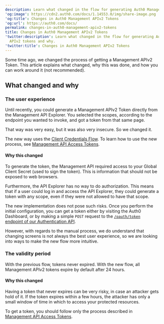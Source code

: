 ```yaml
---
description: Learn what changed in the flow for generating Auth0 Management APIv2 tokens and why.
'og:image': https://cdn2.auth0.com/docs/1.14553.0/img/share-image.png
'og:title': Changes in Auth0 Management APIv2 Tokens
'og:url': https://auth0.com/docs/
permalink: changes-in-auth0-management-apiv2-tokens
title: Changes in Auth0 Management APIv2 Tokens
'twitter:description': Learn what changed in the flow for generating Auth0 Management
  APIv2 tokens and why.
'twitter:title': Changes in Auth0 Management APIv2 Tokens
---
```

Some time ago, we changed the process of getting a Management APIv2 Token. This article explains what changed, why this was done, and how you can work around it (not recommended).

## What changed and why

### The user experience

Until recently, you could generate a Management APIv2 Token directly from the <Tooltip tip="Management API: A product to allow customers to perform administrative tasks." cta="View Glossary" href="/docs/glossary?term=Management+API">Management API</Tooltip> Explorer. You selected the scopes, according to the endpoint you wanted to invoke, and got a token from that same page.

That way was very easy, but it was also very insecure. So we changed it.

The new way uses the [Client Credentials Flow](/docs/get-started/authentication-and-authorization-flow/client-credentials-flow). To learn how to use the new process, see [Management API Access Tokens](/docs/secure/tokens/access-tokens/management-api-access-tokens).

#### Why this changed

To generate the token, the Management API required access to your Global <Tooltip tip="Client Secret: Secret used by a client (application) to authenticate with the Authorization Server; it should be known to only the client and the Authorization Server and must be sufficiently random to not be guessable." cta="View Glossary" href="/docs/glossary?term=Client+Secret">Client Secret</Tooltip> (used to sign the token). This is information that should not be exposed to web browsers.

Furthermore, the API Explorer has no way to do authorization. This means that if a user could log in and access the API Explorer, they could generate a token with any scope, even if they were not allowed to have that scope.

The new implementation does not pose such risks. Once you perform the initial configuration, you can get a token either by visiting the <Tooltip tip="Auth0 Dashboard: Auth0's main product to configure your services." cta="View Glossary" href="/docs/glossary?term=Auth0+Dashboard">Auth0 Dashboard</Tooltip>, or by making a simple `POST` request to the [`/oauth/token` endpoint of our Authentication API](https://auth0.com/docs/api/authentication#client-credentials).

However, with regards to the manual process, we do understand that changing screens is not always the best user experience, so we are looking into ways to make the new flow more intuitive.

### The validity period

With the previous flow, tokens never expired. With the new flow, all Management APIv2 tokens expire by default after 24 hours.

#### Why this changed

Having a token that never expires can be very risky, in case an attacker gets hold of it. If the token expires within a few hours, the attacker has only a small window of time in which to access your protected resources.

To get a token, you should follow only the process described in [Management API Access Tokens](/docs/secure/tokens/access-tokens/management-api-access-tokens).